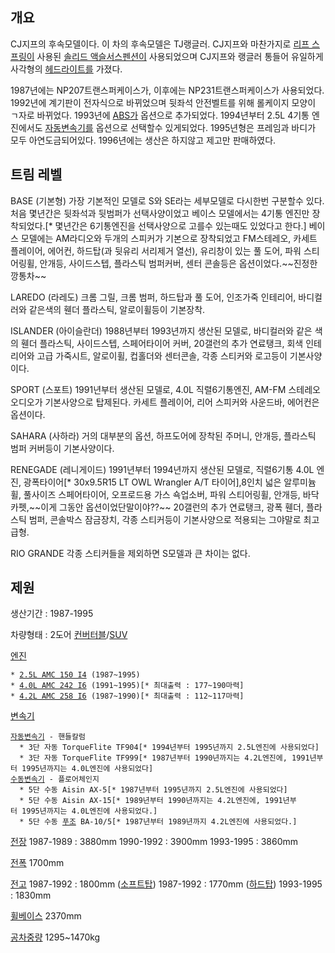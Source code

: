 == 개요 ==

CJ지프의 후속모델이다. 이 차의 후속모델은 TJ랭글러. CJ지프와 마찬가지로 [[리프 스프링]]이 사용된 [[솔리드 액슬]]서스펜션이 사용되었으며 CJ지프와 랭글러 통들어 유일하게 사각형의 [[헤드라이트]]를 가졌다.

1987년에는 NP207트랜스퍼케이스가, 이후에는 NP231트랜스퍼케이스가 사용되었다.
1992년에 계기판이 전자식으로 바뀌었으며 뒷좌석 안전벨트를 위해 롤케이지 모양이 ㄱ자로 바뀌었다.
1993년에 [[ABS]]가 옵션으로 추가되었다.
1994년부터 2.5L 4기통 엔진에서도 [[자동변속기]]를 옵션으로 선택할수 있게되었다.
1995년형은 프레임과 바디가 모두 아연도금되어있다.
1996년에는 생산은 하지않고 제고만 판매하였다.

== 트림 레벨 ==

BASE (기본형)
가장 기본적인 모델로 S와 SE라는 세부모델로 다시한번 구분할수 있다. 처음 몇년간은 뒷좌석과 뒷범퍼가 선택사양이었고 베이스 모델에서는 4기통 엔진만 장착되었다.[* 몇년간은 6기통엔진을 선택사양으로 고를수 있는때도 있었다고 한다.] 베이스 모델에는 AM라디오와 두개의 스피커가 기본으로 장착되었고 FM스테레오, 카세트 플레이어, 에어컨, 하드탑(과 뒷유리 서리제거 열선), 유리창이 있는 풀 도어, 파워 스티어링휠, 안개등, 사이드스텝, 플라스틱 범퍼커버, 센터 콘솔등은 옵션이었다.~~진정한깡통차~~ 

LAREDO (라레도)
크롬 그릴, 크롬 범퍼, 하드탑과 풀 도어, 인조가죽 인테리어, 바디컬러와 같은색의 휀더 플라스틱, 알로이휠등이 기본장착.

ISLANDER (아이슬란더)
1988년부터 1993년까지 생산된 모델로, 바디컬러와 같은 색의 휀더 플라스틱, 사이드스텝, 스페어타이어 커버, 20갤런의 추가 연료탱크, 회색 인테리어와 고급 가죽시트, 알로이휠, 컵홀더와 센터콘솔, 각종 스티커와 로고등이 기본사양이다.

SPORT (스포트)
1991년부터 생산된 모델로, 4.0L 직렬6기통엔진, AM-FM 스테레오 오디오가 기본사양으로 탑제된다. 카세트 플레이어, 리어 스피커와 사운드바, 에어컨은 옵션이다.

SAHARA (사하라)
거의 대부분의 옵션, 하프도어에 장착된 주머니, 안개등, 플라스틱 범퍼 커버등이 기본사양이다.

RENEGADE (레니게이드)
1991년부터 1994년까지 생산된 모델로, 직렬6기통 4.0L 엔진, 광폭타이어[* 30x9.5R15 LT OWL Wrangler A/T 타이어],8인치 넓은 알루미늄휠, 풀사이즈 스페어타이어, 오프로드용 가스 쇽업소버, 파워 스티어링휠, 안개등, 바닥 카펫,~~이게 그동안 옵션이었단말이야??~~ 20갤런의 추가 연료탱크, 광폭 휀더, 플라스틱 범퍼, 콘솔박스 잠금장치, 각종 스티커등이 기본사양으로 적용되는 그야말로 최고급형.

RIO GRANDE
각종 스티커들을 제외하면 S모델과 큰 차이는 없다.
== 제원 ==

생산기간 : 1987-1995

차량형태 : 2도어 [[컨버터블]]/[[SUV]]


[[엔진]]
 * [[2.5L AMC 150 I4]] (1987~1995)
 * [[4.0L AMC 242 I6]] (1991~1995)[* 최대출력 : 177~190마력]
 * [[4.2L AMC 258 I6]] (1987~1990)[* 최대출력 : 112~117마력]
[[변속기]]
 [[자동변속기]] - 핸들칼럼
   * 3단 자동 TorqueFlite TF904[* 1994년부터 1995년까지 2.5L엔진에 사용되었다]
   * 3단 자동 TorqueFlite TF999[* 1987년부터 1990년까지는 4.2L엔진에, 1991년부터 1995년까지는 4.0L엔진에 사용되었다]
 [[수동변속기]] - 플로어체인지
   * 5단 수동 Aisin AX-5[* 1987년부터 1995년까지 2.5L엔진에 사용되었다]
   * 5단 수동 Aisin AX-15[* 1989년부터 1990년까지는 4.2L엔진에, 1991년부터 1995년까지는 4.0L엔진에 사용되었다.]
   * 5단 수동 [[푸조]] BA-10/5[* 1987년부터 1989년까지 4.2L엔진에 사용되었다.]


[[전장]]
1987-1989 : 3880mm
1990-1992 : 3900mm
1993-1995 : 3860mm

[[전폭]]
1700mm

[[전고]]
1987-1992 : 1800mm ([[소프트탑]])
1987-1992 : 1770mm ([[하드탑]])
1993-1995 : 1830mm

[[휠베이스]]
2370mm

[[공차중량]]
1295~1470kg

